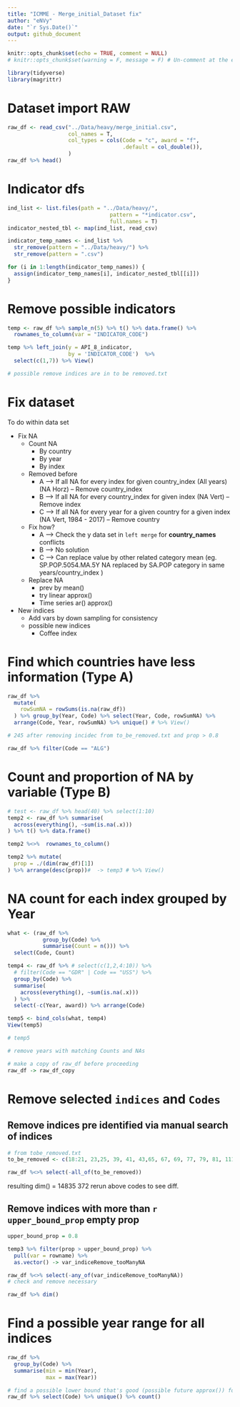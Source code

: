 ```yaml
---
title: "ICMME - Merge_initial_Dataset fix"
author: "eNVy"
date: "`r Sys.Date()`"
output: github_document
---
```


```r
knitr::opts_chunk$set(echo = TRUE, comment = NULL)
# knitr::opts_chunk$set(warning = F, message = F) # Un-comment at the end
```

```r
library(tidyverse)
library(magrittr)
```

# Dataset import RAW

```r
raw_df <- read_csv("../Data/heavy/merge_initial.csv", 
                   col_names = T,
                   col_types = cols(Code = "c", award = "f", 
                                    .default = col_double()), 
                   )
raw_df %>% head()

```

# Indicator dfs
```r
ind_list <- list.files(path = "../Data/heavy/", 
                                pattern = "*indicator.csv", 
                                full.names = T)
indicator_nested_tbl <- map(ind_list, read_csv)

indicator_temp_names <- ind_list %>% 
  str_remove(pattern = "../Data/heavy/") %>% 
  str_remove(pattern = ".csv")

for (i in 1:length(indicator_temp_names)) {
  assign(indicator_temp_names[i], indicator_nested_tbl[[i]])
}
```

# Remove possible indicators

```r
temp <- raw_df %>% sample_n(5) %>% t() %>% data.frame() %>% 
  rownames_to_column(var = "INDICATOR_CODE")

temp %>% left_join(y = API_8_indicator, 
                   by = 'INDICATOR_CODE')  %>% 
  select(c(1,7)) %>% View()

# possible remove indices are in to be removed.txt
```


# Fix dataset

To do within data set
  
  + Fix NA
    + Count NA
      + By country
      + By year
      + By index
      
    + Removed before
      + A --> If all NA for every index for given country_index (All years) (NA Horz) -- Remove country_index
      + B --> If all NA for every country_index for given index             (NA Vert) -- Remove index
      + C --> If all NA for every year for a given country for a given index (NA Vert, 1984 - 2017) -- Remove country
      
    + Fix how?
      + A --> Check the y data set in ```left merge``` for **country_names** conflicts
      + B --> No solution
      + C --> Can replace value by other related category mean (eg. SP.POP.5054.MA.5Y NA replaced by SA.POP category in same years/country_index )
      
    + Replace NA
      + prev by mean() 
      + try linear approx()
      + Time series ar() approx()
      
  + New indices
    + Add vars by down sampling for consistency
    + possible new indices
      + Coffee index


# Find which countries have less information (Type A)

```r
raw_df %>% 
  mutate(
    rowSumNA = rowSums(is.na(raw_df))
  ) %>% group_by(Year, Code) %>% select(Year, Code, rowSumNA) %>% 
  arrange(Code, Year, rowSumNA) %>% unique() # %>% View()

# 245 after removing incidec from to_be_removed.txt and prop > 0.8

raw_df %>% filter(Code == "ALG")
```

# Count and proportion of NA by variable (Type B)

```r
# test <- raw_df %>% head(40) %>% select(1:10)
temp2 <- raw_df %>% summarise(
  across(everything(), ~sum(is.na(.x)))
) %>% t() %>% data.frame()

temp2 %<>%  rownames_to_column()

temp2 %>% mutate(
  prop = ./(dim(raw_df)[1])
) %>% arrange(desc(prop))#  -> temp3 # %>% View()
```


# NA count for each index grouped by Year

```r
what <- (raw_df %>% 
           group_by(Code) %>% 
           summarise(Count = n())) %>% 
  select(Code, Count)

temp4 <- raw_df %>% # select(c(1,2,4:10)) %>% 
  # filter(Code == "GDR" | Code == "USS") %>% 
  group_by(Code) %>% 
  summarise(
    across(everything(), ~sum(is.na(.x)))
  ) %>% 
  select(-c(Year, award)) %>% arrange(Code) 

temp5 <- bind_cols(what, temp4)
View(temp5)

# temp5

# remove years with matching Counts and NAs
```


```r
# make a copy of raw_df before proceeding
raw_df -> raw_df_copy
```

# Remove selected ```indices``` and ```Codes```

## Remove indices pre identified via manual search of indices

```r
# from tobe_removed.txt
to_be_removed <- c(18:21, 23,25, 39, 41, 43,65, 67, 69, 77, 79, 81, 111, 115,116, 118,119, 121:124, 126,127, 129,130, 135, 137, 139, 141, 140, 144,145, 146, 178, 206, 221, 271, 281, 284, 286, 288, 314, 315, 329:331, 335, 342, 340, 367, 398, 426)

raw_df %<>% select(-all_of(to_be_removed))
```

resulting dim() = 14835 372
rerun above codes to see diff.

## Remove indices with more than `r upper_bound_prop` empty prop

```r
upper_bound_prop = 0.8

temp3 %>% filter(prop > upper_bound_prop) %>% 
  pull(var = rowname) %>% 
  as.vector() -> var_indiceRemove_tooManyNA 

raw_df %<>% select(-any_of(var_indiceRemove_tooManyNA))
# check and remove necessary
```

```r
raw_df %>% dim()
```


# Find a possible year range for all indices

```r
raw_df %>% 
  group_by(Code) %>% 
  summarise(min = min(Year), 
            max = max(Year))

# find a possible lower bound that's good (possible future approx()) for most of the countries
raw_df %>% select(Code) %>% unique() %>% count()
```



